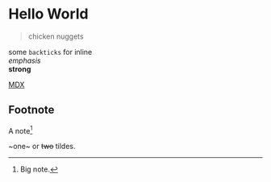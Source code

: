 
# Hello World

>chicken nuggets

some `backticks` for inline\
*emphasis*\
**strong**


[MDX](https://mdxjs.com "title")

## Footnote
A note[^1]

[^1]: Big note.

~one~ or ~~two~~ tildes.